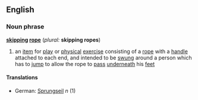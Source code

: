 ==English==
===Noun phrase===
'''[[skip]]ping [[rope]]''' (''plural:'' '''skipping ropes''')
# an [[item]] for [[play]] or [[physical]] [[exercise]] consisting of a [[rope]] with a [[handle]] attached to each end, and intended to be [[swing|swung]] around a person which has to [[jump]] to allow the rope to [[pass]] [[underneath]] his [[feet]]
====Translations====
*German: [[Sprungseil]] ''n'' (1)